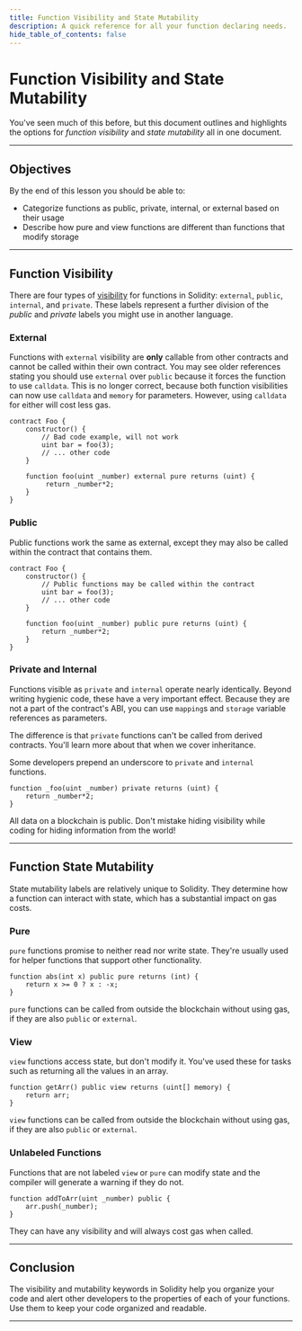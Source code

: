 ```yaml
---
title: Function Visibility and State Mutability
description: A quick reference for all your function declaring needs.
hide_table_of_contents: false
---
```


# Function Visibility and State Mutability

You've seen much of this before, but this document outlines and highlights the options for _function visibility_ and _state mutability_ all in one document.

---

## Objectives

By the end of this lesson you should be able to:

- Categorize functions as public, private, internal, or external based on their usage
- Describe how pure and view functions are different than functions that modify storage

---

## Function Visibility

There are four types of [visibility] for functions in Solidity: `external`, `public`, `internal`, and `private`. These labels represent a further division of the _public_ and _private_ labels you might use in another language.

### External

Functions with `external` visibility are **only** callable from other contracts and cannot be called within their own contract. You may see older references stating you should use `external` over `public` because it forces the function to use `calldata`. This is no longer correct, because both function visibilities can now use `calldata` and `memory` for parameters. However, using `calldata` for either will cost less gas.

```solidity
contract Foo {
    constructor() {
        // Bad code example, will not work
        uint bar = foo(3);
        // ... other code
    }

    function foo(uint _number) external pure returns (uint) {
         return _number*2;
    }
}
```

### Public

Public functions work the same as external, except they may also be called within the contract that contains them.

```solidity
contract Foo {
    constructor() {
        // Public functions may be called within the contract
        uint bar = foo(3);
        // ... other code
    }

    function foo(uint _number) public pure returns (uint) {
        return _number*2;
    }
}
```

### Private and Internal

Functions visible as `private` and `internal` operate nearly identically. Beyond writing hygienic code, these have a very important effect. Because they are not a part of the contract's ABI, you can use `mapping`s and `storage` variable references as parameters.

The difference is that `private` functions can't be called from derived contracts. You'll learn more about that when we cover inheritance.

Some developers prepend an underscore to `private` and `internal` functions.

```solidity
function _foo(uint _number) private returns (uint) {
    return _number*2;
}
```

<Warning>
All data on a blockchain is public. Don't mistake hiding visibility while coding for hiding information from the world!
</Warning>


---

## Function State Mutability

State mutability labels are relatively unique to Solidity. They determine how a function can interact with state, which has a substantial impact on gas costs.

### Pure

`pure` functions promise to neither read nor write state. They're usually used for helper functions that support other functionality.

```solidity
function abs(int x) public pure returns (int) {
    return x >= 0 ? x : -x;
}
```

`pure` functions can be called from outside the blockchain without using gas, if they are also `public` or `external`.

### View

`view` functions access state, but don't modify it. You've used these for tasks such as returning all the values in an array.

```solidity
function getArr() public view returns (uint[] memory) {
    return arr;
}
```

`view` functions can be called from outside the blockchain without using gas, if they are also `public` or `external`.

### Unlabeled Functions

Functions that are not labeled `view` or `pure` can modify state and the compiler will generate a warning if they do not.

```solidity
function addToArr(uint _number) public {
    arr.push(_number);
}
```

They can have any visibility and will always cost gas when called.

---

## Conclusion

The visibility and mutability keywords in Solidity help you organize your code and alert other developers to the properties of each of your functions. Use them to keep your code organized and readable.

---

[visibility]: https://docs.soliditylang.org/en/v0.8.17/contracts.html?highlight=pure#function-visibility
